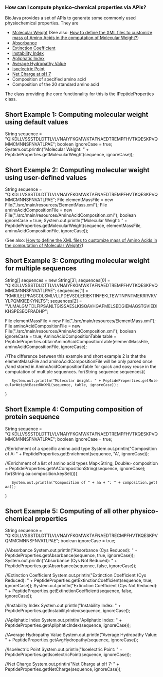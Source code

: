 === How can I compute physico-chemical properties via APIs? ===

BioJava provides a set of APIs to generate some commonly used physiochemical properties. They are 
<ul>
   <li>[http://biojava.org/wiki/BioJava:CookBook:AAPROP:molecularweight Molecular Weight] (See also: [[BioJava:CookBook:AAPROP:xmlfiles|How to define the XML files to customize mass of Amino Acids in the computation of Molecular Weight?]])</li>
   <li>[http://biojava.org/wiki/BioJava:CookBook:AAPROP:absorbanceandextinctioncoefficient Absorbance]</li>
   <li>[http://biojava.org/wiki/BioJava:CookBook:AAPROP:absorbanceandextinctioncoefficient Extinction Coefficient]</li>
   <li>[http://biojava.org/wiki/BioJava:CookBook:AAPROP:instabilityindex Instability Index]</li>
   <li>[http://biojava.org/wiki/BioJava:CookBook:AAPROP:apliphaticindex Apliphatic Index]</li>
   <li>[http://biojava.org/wiki/BioJava:CookBook:AAPROP:averagehydropathyvalue Average Hydropathy Value]</li>
   <li>[http://biojava.org/wiki/BioJava:CookBook:AAPROP:isoelectricpoint Isoelectric Point]</li>
   <li>[http://biojava.org/wiki/BioJava:CookBook:AAPROP:netcharge Net Charge at pH 7]</li>
   <li>Composition of specified amino acid</li>
   <li>Composition of the 20 standard amino acid</li>
</ul>

The class providing the core functionality for this is the IPeptideProperties class.

==Short Example 1: Computing molecular weight using default values ==

<java>
String sequence = "QIKDLLVSSSTDLDTTLVLVNAIYFKGMWKTAFNAEDTREMPFHVTKQESKPVQMMCMNNSFNVATLPAE";
boolean ignoreCase = true;
System.out.println("Molecular Weight: " + PeptideProperties.getMolecularWeight(sequence, ignoreCase));
</java>

==Short Example 2: Computing molecular weight using user-defined values==

<java>
String sequence = "QIKDLLVSSSTDLDTTLVLVNAIYFKGMWKTAFNAEDTREMPFHVTKQESKPVQMMCMNNSFNVATLPAE";
File elementMassFile = new File("./src/main/resources/ElementMass.xml");
File aminoAcidCompositionFile = new File("./src/main/resources/AminoAcidComposition.xml");
boolean ignoreCase = true;
System.out.println("Molecular Weight: " + PeptideProperties.getMolecularWeight(sequence, elementMassFile, aminoAcidCompositionFile, ignoreCase));
</java>

(See also: [[BioJava:CookBook:AAPROP:xmlfiles|How to define the XML files to customize mass of Amino Acids in the computation of Molecular Weight?]])

==Short Example 3: Computing molecular weight for multiple sequences==

<java>
String[] sequences = new String[3];
sequences[0] = "QIKDLLVSSSTDLDTTLVLVNAIYFKGMWKTAFNAEDTREMPFHVTKQESKPVQMMCMNNSFNVATLPAE";
sequences[1] = "KMKILELPFASGDLSMLVLLPDEVSDLERIEKTINFEKLTEWTNPNTMEKRRVKVYLPQMKIEEKYNLTS";
sequences[2] = "VLMALGMTDLFIPSANLTGISSAESLKISQAVHGAFMELSEDGIEMAGSTGVIEDIKHSPESEQFRADHP";

File elementMassFile = new File("./src/main/resources/ElementMass.xml");
File aminoAcidCompositionFile = new File("./src/main/resources/AminoAcidComposition.xml");
boolean ignoreCase = true;
AminoAcidCompositionTable table = PeptideProperties.obtainAminoAcidCompositionTable(elementMassFile, aminoAcidCompositionFile, ignoreCase);

//The difference between this example and short example 2 is that the elementMassFile and aminoAcidCompositionFile will be only parsed once 
//and stored in AminoAcidCompositionTable for quick and easy reuse in the computation of multiple sequences.
for(String sequence:sequences){
    System.out.println("Molecular Weight: " + PeptideProperties.getMolecularWeightBasedOnXML(sequence, table, ignoreCase));
}
</java>

==Short Example 4: Computing composition of protein sequence==

<java>
String sequence = "QIKDLLVSSSTDLDTTLVLVNAIYFKGMWKTAFNAEDTREMPFHVTKQESKPVQMMCMNNSFNVATLPAE";
boolean ignoreCase = true;

//Enrichment of a specific amino acid type
System.out.println("Composition of A: " + PeptideProperties.getEnrichment(sequence, "A", ignoreCase));
		
//Enrichment of a list of amino acid types
Map<String, Double> composition = PeptideProperties.getAACompositionString(sequence, ignoreCase);
for(String aa:composition.keySet()){
	System.out.println("Composition of " + aa + ": " + composition.get(aa));
}
</java>

==Short Example 5: Computing of all other physico-chemical properties==

<java>
String sequence = "QIKDLLVSSSTDLDTTLVLVNAIYFKGMWKTAFNAEDTRECMPFHVTKQESKPVQMMCMNNSFNVATLPAE";
boolean ignoreCase = true;
		
//Absorbance
System.out.println("Absorbance (Cys Reduced): " + PeptideProperties.getAbsorbance(sequence, true, ignoreCase));
System.out.println("Absorbance (Cys Not Reduced): " + PeptideProperties.getAbsorbance(sequence, false, ignoreCase));
		
//Extinction Coefficient
System.out.println("Extinction Coefficient (Cys Reduced): " + PeptideProperties.getExtinctionCoefficient(sequence, true, ignoreCase));
System.out.println("Extinction Coefficient (Cys Not Reduced): " + PeptideProperties.getExtinctionCoefficient(sequence, false, ignoreCase));
		
//Instability Index
System.out.println("Instability Index: " + PeptideProperties.getInstabilityIndex(sequence, ignoreCase));
		
//Apliphatic Index
System.out.println("Apliphatic Index: " + PeptideProperties.getApliphaticIndex(sequence, ignoreCase));
		
//Average Hydropathy Value
System.out.println("Average Hydropathy Value: " + PeptideProperties.getAvgHydropathy(sequence, ignoreCase));
		
//Isoelectric Point
System.out.println("Isoelectric Point: " + PeptideProperties.getIsoelectricPoint(sequence, ignoreCase));
		
//Net Charge
System.out.println("Net Charge at pH 7: " + PeptideProperties.getNetCharge(sequence, ignoreCase));
</java>